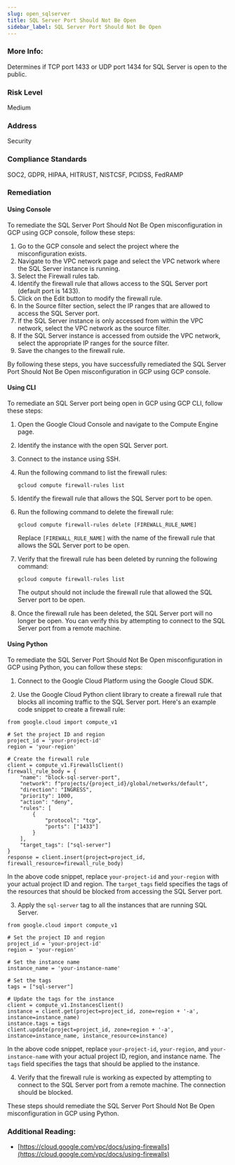 ```yaml
---
slug: open_sqlserver
title: SQL Server Port Should Not Be Open
sidebar_label: SQL Server Port Should Not Be Open
---
```


### More Info:

Determines if TCP port 1433 or UDP port 1434 for SQL Server is open to the public.

### Risk Level

Medium

### Address

Security

### Compliance Standards

SOC2, GDPR, HIPAA, HITRUST, NISTCSF, PCIDSS, FedRAMP

### Remediation

#### Using Console

To remediate the SQL Server Port Should Not Be Open misconfiguration in GCP using GCP console, follow these steps:

1. Go to the GCP console and select the project where the misconfiguration exists.
2. Navigate to the VPC network page and select the VPC network where the SQL Server instance is running.
3. Select the Firewall rules tab.
4. Identify the firewall rule that allows access to the SQL Server port (default port is 1433).
5. Click on the Edit button to modify the firewall rule.
6. In the Source filter section, select the IP ranges that are allowed to access the SQL Server port.
7. If the SQL Server instance is only accessed from within the VPC network, select the VPC network as the source filter.
8. If the SQL Server instance is accessed from outside the VPC network, select the appropriate IP ranges for the source filter.
9. Save the changes to the firewall rule.

By following these steps, you have successfully remediated the SQL Server Port Should Not Be Open misconfiguration in GCP using GCP console.

#### Using CLI

To remediate an SQL Server port being open in GCP using GCP CLI, follow these steps:

1. Open the Google Cloud Console and navigate to the Compute Engine page.

2. Identify the instance with the open SQL Server port.

3. Connect to the instance using SSH.

4. Run the following command to list the firewall rules:

   ```
   gcloud compute firewall-rules list
   ```

5. Identify the firewall rule that allows the SQL Server port to be open.

6. Run the following command to delete the firewall rule:

   ```
   gcloud compute firewall-rules delete [FIREWALL_RULE_NAME]
   ```

   Replace `[FIREWALL_RULE_NAME]` with the name of the firewall rule that allows the SQL Server port to be open.

7. Verify that the firewall rule has been deleted by running the following command:

   ```
   gcloud compute firewall-rules list
   ```

   The output should not include the firewall rule that allowed the SQL Server port to be open.

8. Once the firewall rule has been deleted, the SQL Server port will no longer be open. You can verify this by attempting to connect to the SQL Server port from a remote machine.

#### Using Python

To remediate the SQL Server Port Should Not Be Open misconfiguration in GCP using Python, you can follow these steps:

1. Connect to the Google Cloud Platform using the Google Cloud SDK.

2. Use the Google Cloud Python client library to create a firewall rule that blocks all incoming traffic to the SQL Server port. Here's an example code snippet to create a firewall rule:

```
from google.cloud import compute_v1

# Set the project ID and region
project_id = 'your-project-id'
region = 'your-region'

# Create the firewall rule
client = compute_v1.FirewallsClient()
firewall_rule_body = {
    "name": "block-sql-server-port",
    "network": f"projects/{project_id}/global/networks/default",
    "direction": "INGRESS",
    "priority": 1000,
    "action": "deny",
    "rules": [
        {
            "protocol": "tcp",
            "ports": ["1433"]
        }
    ],
    "target_tags": ["sql-server"]
}
response = client.insert(project=project_id, firewall_resource=firewall_rule_body)
```

In the above code snippet, replace `your-project-id` and `your-region` with your actual project ID and region. The `target_tags` field specifies the tags of the resources that should be blocked from accessing the SQL Server port.

3. Apply the `sql-server` tag to all the instances that are running SQL Server.

```
from google.cloud import compute_v1

# Set the project ID and region
project_id = 'your-project-id'
region = 'your-region'

# Set the instance name
instance_name = 'your-instance-name'

# Set the tags
tags = ["sql-server"]

# Update the tags for the instance
client = compute_v1.InstancesClient()
instance = client.get(project=project_id, zone=region + '-a', instance=instance_name)
instance.tags = tags
client.update(project=project_id, zone=region + '-a', instance=instance_name, instance_resource=instance)
```

In the above code snippet, replace `your-project-id`, `your-region`, and `your-instance-name` with your actual project ID, region, and instance name. The `tags` field specifies the tags that should be applied to the instance.

4. Verify that the firewall rule is working as expected by attempting to connect to the SQL Server port from a remote machine. The connection should be blocked.

These steps should remediate the SQL Server Port Should Not Be Open misconfiguration in GCP using Python.


### Additional Reading:

- [https://cloud.google.com/vpc/docs/using-firewalls](https://cloud.google.com/vpc/docs/using-firewalls) 

